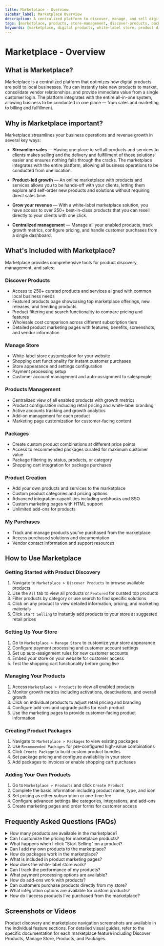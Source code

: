 ```yaml
---
title: Marketplace - Overview
sidebar_label: Marketplace Overview
description: A centralized platform to discover, manage, and sell digital products and services to local businesses with integrated sales, billing, and fulfillment.
tags: [marketplace, products, store-management, discover-products, packages]
keywords: [marketplace, digital products, white-label store, product discovery, store management, packages, vendor center]
---
```


# Marketplace - Overview

## What is Marketplace?

Marketplace is a centralized platform that optimizes how digital products are sold to local businesses. You can instantly take new products to market, consolidate vendor relationships, and provide immediate value from a single customer login. The platform integrates with the entire all-in-one system, allowing business to be conducted in one place — from sales and marketing to billing and fulfillment.

## Why is Marketplace important?

Marketplace streamlines your business operations and revenue growth in several key ways:

- **Streamline sales** — Having one place to sell all products and services to clients makes selling and the delivery and fulfillment of those solutions easier and ensures nothing falls through the cracks. The marketplace integrates with the entire platform, allowing all business operations to be conducted from one location.

- **Product-led growth** — An online marketplace with products and services allows you to be hands-off with your clients, letting them explore and self-order new products and solutions without requiring direct sales time.

- **Grow your revenue** — With a white-label marketplace solution, you have access to over 250+ best-in-class products that you can resell directly to your clients with one click.

- **Centralized management** — Manage all your enabled products, track growth metrics, configure pricing, and handle customer purchases from a single dashboard.

## What's Included with Marketplace?

Marketplace provides comprehensive tools for product discovery, management, and sales:

### Discover Products
- Access to 250+ curated products and services aligned with common local business needs
- Featured products page showcasing top marketplace offerings, new releases, and trending products
- Product filtering and search functionality to compare pricing and features
- Wholesale cost comparison across different subscription tiers
- Detailed product marketing pages with features, benefits, screenshots, and vendor information

### Manage Store
- White-label store customization for your website
- Shopping cart functionality for instant customer purchases
- Store appearance and settings configuration
- Payment processing setup
- Customer account management and auto-assignment to salespeople

### Products Management
- Centralized view of all enabled products with growth metrics
- Product configuration including retail pricing and white-label branding
- Active accounts tracking and growth analytics
- Add-on management for each product
- Marketing page customization for customer-facing content

### Packages
- Create custom product combinations at different price points
- Access to recommended packages curated for maximum customer value
- Package filtering by status, products, or category
- Shopping cart integration for package purchases

### Product Creation
- Add your own products and services to the marketplace
- Custom product categories and pricing options
- Advanced integration capabilities including webhooks and SSO
- Custom marketing pages with HTML support
- Unlimited add-ons for products

### My Purchases
- Track and manage products you've purchased from the marketplace
- Access purchased solutions and documentation
- Vendor contact information and support resources

## How to Use Marketplace

### Getting Started with Product Discovery
1. Navigate to `Marketplace > Discover Products` to browse available products
2. Use the `All` tab to view all products or `Featured` for curated top products
3. Filter products by category or use search to find specific solutions
4. Click on any product to view detailed information, pricing, and marketing materials
5. Click `Start Selling` to instantly add products to your store at suggested retail prices

### Setting Up Your Store
1. Go to `Marketplace > Manage Store` to customize your store appearance
2. Configure payment processing and customer account settings
3. Set up auto-assignment rules for new customer accounts
4. Embed your store on your website for customer access
5. Test the shopping cart functionality before going live

### Managing Your Products
1. Access `Marketplace > Products` to view all enabled products
2. Monitor growth metrics including activations, deactivations, and overall growth
3. Click on individual products to adjust retail pricing and branding
4. Configure add-ons and upgrade paths for each product
5. Use the marketing pages to provide customer-facing product information

### Creating Product Packages
1. Navigate to `Marketplace > Packages` to view existing packages
2. Use `Recommended Packages` for pre-configured high-value combinations
3. Click `Create Package` to build custom product bundles
4. Set package pricing and configure availability in your store
5. Add packages to invoices or enable shopping cart purchases

### Adding Your Own Products
1. Go to `Marketplace > Products` and click `Create Product`
2. Complete the basic information including product name, type, and icon
3. Set pricing as either subscription or one-time fee
4. Configure advanced settings like categories, integrations, and add-ons
5. Create marketing pages and order forms for customer access

## Frequently Asked Questions (FAQs)

<details>
<summary>How many products are available in the marketplace?</summary>

The marketplace features over 250+ curated products and services designed to meet the most common needs of local businesses. These include both marketplace products from vendors and custom products you create.
</details>

<details>
<summary>Can I customize the pricing for marketplace products?</summary>

Yes, you can adjust the retail price displayed in your store for each product. The system shows both wholesale cost and suggested retail price, allowing you to set competitive pricing while maintaining your desired profit margins.
</details>

<details>
<summary>What happens when I click "Start Selling" on a product?</summary>

Clicking "Start Selling" instantly publishes the product to your store at its suggested retail price. All product editions and add-ons are automatically included in your store's ALL category. For partners using Markets, the product is added to your store in each market.
</details>

<details>
<summary>Can I add my own products to the marketplace?</summary>

Yes, you can create custom products through the `Create Product` feature. This allows you to add your existing products and services to the marketplace, taking advantage of the same features as marketplace products including categories, invoicing, marketing pages, and integrations.
</details>

<details>
<summary>How do packages work in the marketplace?</summary>

Packages allow you to create custom combinations of products at different price points. You can use recommended packages curated for maximum value or create your own custom packages. Packages can be added to invoices or made available for purchase through the shopping cart.
</details>

<details>
<summary>What is included in product marketing pages?</summary>

Product marketing pages include comprehensive information to help you sell effectively: product features and benefits, FAQs, pricing and edition details, screenshots and files (case studies, brochures, documentation), and vendor contact information for sales and support.
</details>

<details>
<summary>How does the white-label store work?</summary>

The white-label store can be customized with your branding and embedded on your website. Your customers can browse products, use the shopping cart for instant purchases, and create accounts. You control the appearance, payment processing, and which products are available.
</details>

<details>
<summary>Can I track the performance of my products?</summary>

Yes, the Products section provides detailed growth metrics including activations, pending deactivations, deactivations, and overall growth. You can filter these metrics by different time frames and see which products are performing best in your store.
</details>

<details>
<summary>What payment processing options are available?</summary>

The marketplace integrates with the platform's billing system to handle payment processing. You can set up your store to accept payments through the shopping cart, and the system handles billing for both one-time purchases and recurring subscriptions.
</details>

<details>
<summary>How do add-ons work with products?</summary>

Add-ons are additional features or services that can be purchased alongside main products. You can configure unlimited add-ons for any product, set their pricing, and control their availability in your store. Add-ons are managed from the Product Info section of each product.
</details>

<details>
<summary>Can customers purchase products directly from my store?</summary>

Yes, when you embed your white-label store on your website, customers can browse products and use the integrated shopping cart to make instant purchases. They can create accounts or sign in, and you can set up auto-assignment rules to connect new customers with your salespeople.
</details>

<details>
<summary>What integration options are available for custom products?</summary>

Custom products support advanced integration options including webhooks for automated workflows, SSO (Single Sign-On) for seamless user authentication, and custom order forms. These integrations help streamline your business processes and improve customer experience.
</details>

<details>
<summary>How do I access products I've purchased from the marketplace?</summary>

Products you've purchased are tracked in the `My Purchases` section. This area provides information on how to access and utilize your purchased solutions, along with vendor contact information and support resources for each product.
</details>

## Screenshots or Videos

Product discovery and marketplace navigation screenshots are available in the individual feature sections. For detailed visual guides, refer to the specific documentation for each marketplace feature including Discover Products, Manage Store, Products, and Packages.
